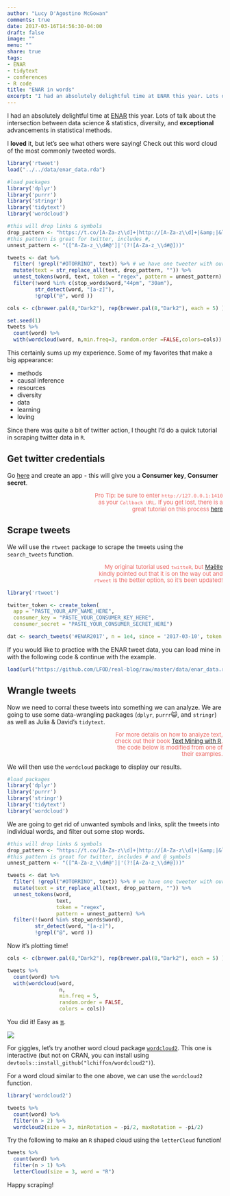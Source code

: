 ```yaml
---
author: "Lucy D'Agostino McGowan"
comments: true
date: 2017-03-16T14:56:30-04:00
draft: false
image: ""
menu: ""
share: true
tags:
- ENAR
- tidytext
- conferences
- R code
title: "ENAR in words"
excerpt: "I had an absolutely delightful time at ENAR this year. Lots of talk about the intersection between data science & statistics, diversity, and great advancements in statistical methods. Since there was quite a bit of twitter action, I thought I'd do a quick tutorial in scraping twitter data in R."
---
```


I had an absolutely delightful time at [ENAR](http://www.enar.org) this year. Lots of talk about the intersection between data science & statistics, diversity, and **exceptional** advancements in statistical methods. 

<!-- My conference began with the [diversity workshop](https://www.enar.org/meetings/FosteringDiversity/) where we heard from my former adviser, [Dr. Melody Goodman](http://twitter.com/goodmanthebrain), about her journey to biostatistics & her work in community advocacy and health disparities, a career panel, and a graduate student panel. [Dr. Emma Benn](https://twitter.com/EKTBenn) pointed out that Miguel de Cervantes (author of Don Quixote) would have been a biostatistian in another life: -->

<!-- <span style="color:#EB6864; font-size: 20pt">"By a small sample we may judge of the whole piece" -->
<!-- </span> -->


I **loved** it, but let's see what others were saying! Check out this word cloud of the most commonly tweeted words.

```r
library('rtweet')
load("../../data/enar_data.rda")

#load packages
library('dplyr')
library('purrr')
library('stringr')
library('tidytext')
library('wordcloud')

#this will drop links & symbols
drop_pattern <- "https://t.co/[A-Za-z\\d]+|http://[A-Za-z\\d]+|&amp;|&lt;|&gt;|RT|https|ht"
#this pattern is great for twitter, includes #,
unnest_pattern <- "([^A-Za-z_\\d#@']|'(?![A-Za-z_\\d#@]))"

tweets <- dat %>% 
  filter( !grepl("#OTORRINO", text)) %>% # we have one tweeter with our hashtag that wasn't at our conference
  mutate(text = str_replace_all(text, drop_pattern, "")) %>%
  unnest_tokens(word, text, token = "regex", pattern = unnest_pattern) %>%
  filter(!word %in% c(stop_words$word,"44pm", "30am"),
         str_detect(word, "[a-z]"),
         !grepl("@", word )) 

cols <- c(brewer.pal(8,"Dark2"), rep(brewer.pal(8,"Dark2"), each = 5) )

set.seed(1)
tweets %>%
  count(word) %>%
  with(wordcloud(word, n,min.freq=3, random.order =FALSE,colors=cols))
```

This certainly sums up my experience. Some of my favorites that make a big appearance:

 * methods
 * causal inference
 * resources
 * diversity
 * data
 * learning
 * loving
 
Since there was quite a bit of twitter action, I thought I'd do a quick tutorial in scraping twitter data in `R`.

## Get twitter credentials

Go [here](https://apps.twitter.com) and create an app - this will give you a **Consumer key**, **Consumer secret**. 

<p style = "text-align: right; color: #EB6864; font-size: 10pt; LINE-HEIGHT:15px;">
Pro Tip: be sure to enter `http://127.0.0.1:1410`  <br/>
as your `Callback URL`. If you get lost, there is a <br/>
great tutorial on this process [here](https://mkearney.github.io/rtweet/articles/auth.html)
</p>

## Scrape tweets

We will use the `rtweet` package to scrape the tweets using the `search_tweets` function.

<p style = "text-align: right; color: #EB6864; font-size: 10pt; LINE-HEIGHT:15px;">
My original tutorial used `twitteR`, but [Maëlle](https://twitter.com/ma_salmon)  <br/>
kindly pointed out that it is on the way out and </br>
`rtweet` is the better option, so it's been updated!
</p>

```r
library('rtweet')

twitter_token <- create_token(
  app = "PASTE_YOUR_APP_NAME_HERE",
  consumer_key = "PASTE_YOUR_CONSUMER_KEY_HERE",
  consumer_secret = "PASTE_YOUR_CONSUMER_SECRET_HERE")

dat <- search_tweets('#ENAR2017', n = 1e4, since = '2017-03-10', token = twitter_token)
```

If you would like to practice with the ENAR tweet data, you can load mine in with the following code & continue with the example. 

```r
load(url("https://github.com/LFOD/real-blog/raw/master/data/enar_data.rda"))
```

## Wrangle tweets

Now we need to corral these tweets into something we can analyze. We are going to use some data-wrangling packages (`dplyr`, `purrr`😺, and `stringr`) as well as Julia & David's `tidytext`.

<p style = "text-align: right; color: #EB6864; font-size: 10pt; LINE-HEIGHT:15px;">
For more details on how to analyze text, <br/>
check out their book [Text Mining with R](http://tidytextmining.com), <br/>
the code below is modified from one of <br/>
their examples.
</p>

We will then use the `wordcloud` package to display our results.

```r
#load packages
library('dplyr')
library('purrr')
library('stringr')
library('tidytext')
library('wordcloud')
```

We are going to get rid of unwanted symbols and links, split the tweets into individual words, and filter out some stop words.

```r
#this will drop links & symbols
drop_pattern <- "https://t.co/[A-Za-z\\d]+|http://[A-Za-z\\d]+|&amp;|&lt;|&gt;|RT|https|ht"
#this pattern is great for twitter, includes # and @ symbols
unnest_pattern <- "([^A-Za-z_\\d#@']|'(?![A-Za-z_\\d#@]))"

tweets <- dat %>% 
  filter( !grepl("#OTORRINO", text)) %>% # we have one tweeter with our hashtag that wasn't at our conference
  mutate(text = str_replace_all(text, drop_pattern, "")) %>%
  unnest_tokens(word, 
                text, 
                token = "regex", 
                pattern = unnest_pattern) %>%
  filter(!(word %in% stop_words$word),
         str_detect(word, "[a-z]"),
         !grepl("@", word )) 
```

Now it's plotting time!

```r
cols <- c(brewer.pal(8,"Dark2"), rep(brewer.pal(8,"Dark2"), each = 5) ) #make some colors for our plot

tweets %>%
  count(word) %>%
  with(wordcloud(word, 
                 n,
                 min.freq = 5,
                 random.order = FALSE,
                 colors = cols))
```


You did it! Easy as [π](https://potpieshop.files.wordpress.com/2016/03/pi-day.jpg?w=665).

![](https://media.giphy.com/media/fBZXu9v0qjjTq/giphy.gif)

For giggles, let's try another word cloud package [`wordcloud2`](https://github.com/lchiffon/wordcloud2). This one is interactive (but not on CRAN, you can install using `devtools::install_github("lchiffon/wordcloud2")`).
 
For a word cloud similar to the one above, we can use the `wordcloud2` function. 

```r
library('wordcloud2')

tweets %>%
  count(word) %>%
  filter(n > 2) %>%
  wordcloud2(size = 3, minRotation = -pi/2, maxRotation = -pi/2)

```

Try the following to make an `R` shaped cloud using the `letterCloud` function!

```r
tweets %>%
  count(word) %>%
  filter(n > 1) %>%
  letterCloud(size = 3, word = "R") 
```

Happy scraping!